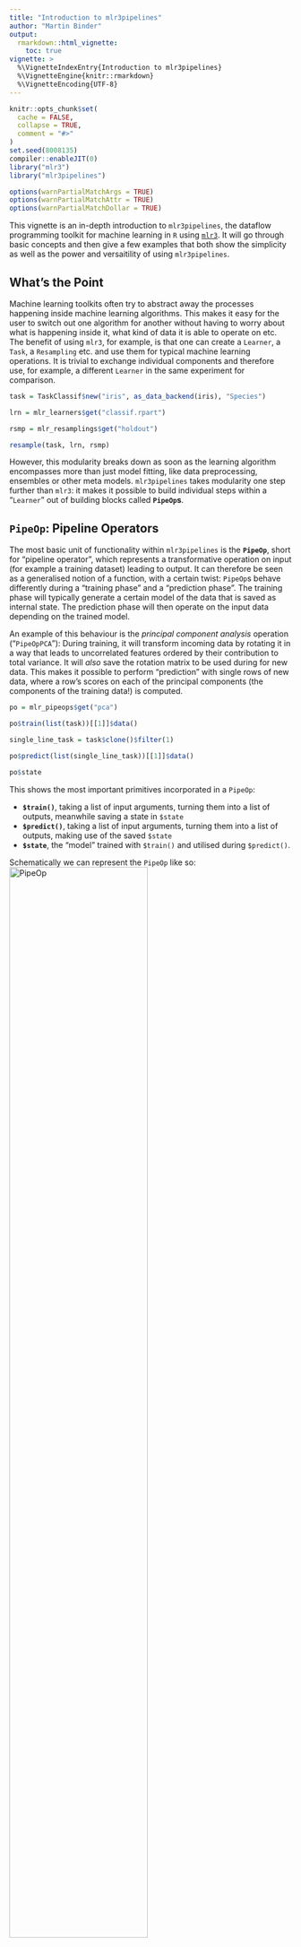 ```yaml
---
title: "Introduction to mlr3pipelines"
author: "Martin Binder"
output:
  rmarkdown::html_vignette:
    toc: true
vignette: >
  %\VignetteIndexEntry{Introduction to mlr3pipelines}
  %\VignetteEngine{knitr::rmarkdown}
  %\VignetteEncoding{UTF-8}
---
```


```r
knitr::opts_chunk$set(
  cache = FALSE,
  collapse = TRUE,
  comment = "#>"
)
set.seed(8008135)
compiler::enableJIT(0)
library("mlr3")
library("mlr3pipelines")

options(warnPartialMatchArgs = TRUE)
options(warnPartialMatchAttr = TRUE)
options(warnPartialMatchDollar = TRUE)
```

This vignette is an in-depth introduction to `mlr3pipelines`, the dataflow programming toolkit for machine learning in `R` using [`mlr3`](https://github.com/mlr-org/mlr3). It will go through basic concepts and then give a few examples that both show the simplicity as well as the power and versaitility of using `mlr3pipelines`.

## What's the Point

Machine learning toolkits often try to abstract away the processes happening inside machine learning algorithms. This makes it easy for the user to switch out one algorithm for another without having to worry about what is happening inside it, what kind of data it is able to operate on etc. The benefit of using `mlr3`, for example, is that one can create a `Learner`, a `Task`, a `Resampling` etc. and use them for typical machine learning operations. It is trivial to exchange individual components and therefore use, for example, a different `Learner` in the same experiment for comparison.

```r
task = TaskClassif$new("iris", as_data_backend(iris), "Species")

lrn = mlr_learners$get("classif.rpart")

rsmp = mlr_resamplings$get("holdout")

resample(task, lrn, rsmp)
```

However, this modularity breaks down as soon as the learning algorithm encompasses more than just model fitting, like data preprocessing, ensembles or other meta models. `mlr3pipelines` takes modularity one step further than `mlr3`: it makes it possible to build individual steps within a "`Learner`" out of building blocks called **`PipeOp`s**.

## `PipeOp`: Pipeline Operators

The most basic unit of functionality within `mlr3pipelines` is the **`PipeOp`**, short for "pipeline operator", which represents a transformative operation on input (for example a training dataset) leading to output. It can therefore be seen as a generalised notion of a function, with a certain twist: `PipeOp`s behave differently during a "training phase" and a "prediction phase". The training phase will typically generate a certain model of the data that is saved as internal state. The prediction phase will then operate on the input data depending on the trained model.

An example of this behaviour is the *principal component analysis* operation ("`PipeOpPCA`"): During training, it will transform incoming data by rotating it in a way that leads to uncorrelated features ordered by their contribution to total variance. It will *also* save the rotation matrix to be used during for new data. This makes it possible to perform "prediction" with single rows of new data, where a row's scores on each of the principal components (the components of the training data!) is computed.

```r
po = mlr_pipeops$get("pca")

po$train(list(task))[[1]]$data()
```
```r
single_line_task = task$clone()$filter(1)

po$predict(list(single_line_task))[[1]]$data()
```

```r
po$state
```

This shows the most important primitives incorporated in a `PipeOp`:

- **`$train()`**, taking a list of input arguments, turning them into a list of outputs, meanwhile saving a state in `$state`
- **`$predict()`**, taking a list of input arguments, turning them into a list of outputs, making use of the saved `$state`
- **`$state`**, the "model" trained with `$train()` and utilised during `$predict()`.

Schematically we can represent the `PipeOp` like so:
![PipeOp](figures/po_viz.png){ width=70% }

### Why the `$state`

It is important to take a moment and notice the importance of a `$state` variable and the `$train()` / `$predict()` dichotomy in a `PipeOp`. There are many preprocessing methods, for example scaling of parameters or imputation, that could in theory just be applied to training data and prediction / validation data separately, or they could be applied to a task before resampling is performed. This would, however, be fallacious:

* The preprocessing of each instance of prediction data should not depend on the remaining prediction dataset. A prediction on a single instance of new data should give the same result as prediction performed on a whole dataset.
* If preprocessing is performed on a task *before* resampling is done, information about the test set can leak into the training set. Resampling should evaluate the generalisation performance of the *entire* machine learning method, therefore the behaviour of this entire method must only depend only on the content of the *training* split during resampling.

### Where to Get `PipeOp`s

Each `PipeOp` is an instance of an "`R6`" class, many of which are provided by the `mlr3pipelines` package itself. They can be constructed explicitly ("`PipeOpPCA$new()`") or retrieved from the `mlr_pipelines` collection: `mlr_pipeops$get("pca")`. The entire list of available `PipeOp`s, and some meta-information, can be retrieved using `as.data.table()`:

```r
as.data.table(mlr_pipeops)[, c("key", "input.num", "output.num")]
```

When retrieving `PipeOp`s from the `mlr_pipeops` dictionary, it is also possible to give additional constructor arguments, such as an [id](#pipeop-ids-and-id-name-clashes) or [parameter values](#hyperparameters).

```r
mlr_pipeops$get("pca", param_vals = list(rank. = 3))
```

## PipeOp Channels

### Input Channels

Just like functions, `PipeOp`s can take multiple inputs. These multiple inputs are always given as elements in the input list. For example, there is a `PipeOpFeatureUnion` that combines multiple tasks with different features and "`cbind()`s" them together, creating one combined task. When it is given two halves of the `iris` task, for example, it recreates the original task:
```r
iris_first_half = task$clone()$select(c("Petal.Length", "Petal.Width"))
iris_second_half = task$clone()$select(c("Sepal.Length", "Sepal.Width"))

pofu = mlr_pipeops$get("featureunion", innum = 2)

pofu$train(list(iris_first_half, iris_second_half))[[1]]$data()
```

Because `PipeOpFeatureUnion` effectively takes two input arguments here, we can say it has two **input channels**. An input channel also carries information about the *type* of input that is acceptable. The input channels of the `pofu` object constructed above, for examplel, each accept a `Task` during training and prediction. This information can be queried from the `$input` slot:
```r
pofu$input
```

Other `PipeOp`s may have channels that take different types during different phases. The `backuplearner` `PipeOp`, for example, takes a `NULL` and a `Task` during training, and a `Prediction` and a `Task` during prediction:
```r
# TODO this is an important case to handle here, do not delete unless there is a better example.
# mlr_pipeops$get("backuplearner")$input
```

### Output Channels

Unlike the typical notion of a function, `PipeOp`s can also have multiple **output channels**. `$train()` and `$predict()` always return a list, so certain `PipeOp`s may return lists with more than one element. Similar to input channels, the information about the number and type of outputs given by a `PipeOp` is available in the `$output` slot. The `chunk` PipeOp, for example, chunks a given `Task` into subsets and consequently returns multiple `Task` objects, both during training and prediction. The number of output channels must be given during construction through the `outnum` argument.

```r
mlr_pipeops$get("chunk", outnum = 3)$output
```

Note that the number of output channels during training and prediction is the same. A schema of a `PipeOp` with two output channels:
![PipeOp with two output channels](figures/po_multi_alone.png){ width=90% }


### Channel Configuration

Most `PipeOp`s have only one input channel (so they take a list with a single element), but there are a few with more than one; in many cases, the number of input or output channels is determined during construction, e.g. through the `innum` / `outnum` arguments. The `input.num` and `output.num` columns of the `mlr_pipeops`-table [above](#where-to-get-pipeops) show the default number of channels, and `NA` if the number depends on a construction argument.

The default printer of a `PipeOp` gives information about channel names and types:
```r
# mlr_pipeops$get("backuplearner")
```

## `Graph`: Networks of `PipeOp`s

### Basics

What is the advantage of this tedious way of declaring input and output channels and handling in/output through lists? Because each `PipeOp` has a known number of input and output channels that always produce or accept data of a known type, it is possible to network them together in **`Graph`**s. A `Graph` is a collection of `PipeOp`s with "edges" that mandate that data should be flowing along them. Edges always pass between `PipeOp` *channels*, so it is not only possible to explicitly prescribe which position of an input or output list an edge refers to, it makes it possible to make different components of a `PipeOp`'s output flow to multiple different other `PipeOp`s, as well as to have a `PipeOp` gather its input from multiple other `PipeOp`s.

A schema of a simple graph of `PipeOp`s:
![Simple network of pipeops](figures/po_multi_viz.png){ width=100% }


A `Graph` is empty when first created, and `PipeOp`s can be added using the **`$add_pipeop()`** method. The **`$add_edge()`** method is used to create connections between them. While the printer of a `Graph` gives some information about its layout, the most intuitive way of visualizing it is using the `$plot()` function.

```r
gr = Graph$new()

gr$add_pipeop(mlr_pipeops$get("scale"))

gr$add_pipeop(mlr_pipeops$get("subsample", param_vals = list(frac = 0.1)))

gr$add_edge("scale", "subsample")
```
```r
print(gr)
```
```r
gr$plot(html = TRUE)
```

A `Graph` itself has a **`$train()`** and a **`$predict()`** method that accept some data and propagate this data through the network of `PipeOp`s. The return value corresponds to the output of the `PipeOp` output channels that are not connected to other `PipeOp`s.

```r
gr$train(task)[[1]]$data()
```

```r
gr$predict(single_line_task)[[1]]$data()
```

The collection of `PipeOp`s inside a `Graph` can beaccessed through the **`$pipeops`** slot. The set of edges in the Graph can be inspected through the **`$edges`** slot. It is possible to modify individual `PipeOps` and edges in a Graph through these slots, but this is not recommended because no error checking is performed and it may put the `Graph` in an unsupported state.

### Networks

The example above showed a linear preprocessing pipeline, but it is in fact possible to build true "graphs" of operations, as long as no loops are introduced^[It is tempting to denote this as a "directed acyclic graph", but this would not be entirely correct because edges run between channels of `PipeOp`s, not `PipeOp`s themselves.]. `PipeOp`s with multiple output channels can feed their data to multiple different subsequent `PipeOp`s, and `PipeOp`s with multiple input channels can take results from different `PipeOp`s. When a `PipeOp` has more than one input / output channel, then the `Graph`'s `$add_edge()` method needs an additional arguments that indicate which channel to connect to. This argument can be given in the form of an integer, or as the name of the channel.

The following constructs a `Graph` that copies the input and gives one copy each to a "scale" and a "pca" `PipeOp`. The resulting columns of each operation are put next to each other by "featureunion".

```r
gr = Graph$new()$
  add_pipeop(mlr_pipeops$get("copy", outnum = 2))$
  add_pipeop(mlr_pipeops$get("scale"))$
  add_pipeop(mlr_pipeops$get("pca"))$
  add_pipeop(mlr_pipeops$get("featureunion", innum = 2))

gr$
  add_edge("copy", "scale", src_channel = 1)$        # designating channel by index
  add_edge("copy", "pca", src_channel = "output2")$  # designating channel by name
  add_edge("scale", "featureunion", dst_channel = 1)$
  add_edge("pca", "featureunion", dst_channel = 2)

gr$plot(html = TRUE)
```
```r
gr$train(iris_first_half)[[1]]$data()
```

### Syntactic Sugar

Although it is possible to create intricate `Graphs` with edges going all over the place (as long as no loops are introduced), there is usually a clear direction of flow between "layers" in the `Graph`. It is therefore convenient to build up a `Graph` from layers, which can be done using the **`%>>%`** ("double-arrow") operator. It takes either a `PipeOp` or a `Graph` on each of its sides and connects all of the outputs of its left-hand side to one of the inputs each of its right-hand side--the number of inputs therefore must match the number of outputs. Together with the **`gunion()`** operation, which takes `PipeOp`s or `Graph`s and arranges them next to each other akin to a (disjoint) graph union, the above network can more easily be constructed as follows:

```r
gr = mlr_pipeops$get("copy", outnum = 2) %>>%
  gunion(list(mlr_pipeops$get("scale"), mlr_pipeops$get("pca"))) %>>%
  mlr_pipeops$get("featureunion", innum = 2)

gr$plot(html = TRUE)
```

### `PipeOp` IDs and ID Name Clashes

`PipeOp`s within a graph are addressed by their **`$id`**-slot. It is therefore necessary for all `PipeOp`s within a `Graph` to have a unique `$id`. The `$id` can be set during or after construction, but it should not directly be changed after a `PipeOp` was inserted in a `Graph`. At that point, the **`$set_names()`**-method can be used to change `PipeOp` ids.

```r
po1 = mlr_pipeops$get("scale")
po2 = mlr_pipeops$get("scale")
po1 %>>% po2  # name clash
```
```r
po2$id = "scale2"
gr = po1 %>>% po2
gr
```
```r
# Alternative ways of getting new ids:
mlr_pipeops$get("scale", id = "scale2")
PipeOpScale$new(id = "scale2")
```
```r
# sometimes names of PipeOps within a Graph need to be changed
gr2 = mlr_pipeops$get("scale") %>>% mlr_pipeops$get("pca")
gr %>>% gr2
```
```r
gr2$set_names("scale", "scale3")
gr %>>% gr2
```

## Learners in Graphs, Graphs in Learners

The true power of `mlr3pipelines` derives from the fact that it can be integrated seamlessly with `mlr3`. Two components are mainly responsible for this:

- **`PipeOpLearner`**, a `PipeOp` that encapsulates an `mlr3` `Learner` and creates a `PredictionData` object in its `$predict()` phase
- **`GraphLearner`**, an `mlr3` `Learner` that can be used in place of any other `mlr3` `Learner`, but which does prediction using a `Graph` given to it

Note that these are dual to each other: One takes a `Learner` and produces a `PipeOp` (and by extension a `Graph`); the other takes a `Graph` and produces a `Learner`.

### `PipeOpLearner`

The `PipeOpLearner` is constructed using an `mlr3` `Learner` and will use it to create `PredictionData` in the `$predict()` phase. The output during `$train()` is `NULL`. It can be used after a preprocessing pipeline, and it is even possible to perform operations on the `PredictionData`, for example by averaging multiple predictions or by using the "`PipeOpBackupLearner`" operator to impute predictions that a given model failed to create.

The following is a very simple `Graph` that performs training and prediction on data after performing principal component analysis.

```r
gr = mlr_pipeops$get("pca") %>>% mlr_pipeops$get("learner",
  mlr_learners$get("classif.rpart"))
```
```r
gr$train(task)
gr$predict(task)
```

### `GraphLearner`

Although a `Graph` has `$train()` and `$predict()` functions, it can not be used directly in places where `mlr3` `Learners` can be used like resampling or benchmarks. For this, it needs to be wrapped in a `GraphLearner` object, which is a thin wrapper that enables this functionality. The resulting `Learner` is extremely versatile, because every part of it can be modified, replaced, parameterized and optimized over. Resampling the graph above can be done the same way that resampling of the `Learner` was performed in the [introductory example](#whats-the-point).

```r
stop(mlr3misc::str_collapse(sapply(gr$pipeops, function(x) class(x)[1])))
lrngrph = GraphLearner$new(gr)

resample(task, lrngrph, rsmp)
```

## Hyperparameters

`mlr3pipelines` relies on the [`paradox`](https://paradox.mlr-org.com) package to provide parameters that can modify each `PipeOp`'s behaviour. `paradox` parameters provide information about the parameters that can be changed, as well as their types and ranges. They provide a unified interface for benchmarks and parameter optimization ("tuning"). For a deep dive into `paradox`, see the [mlr3book](https://mlr3book.mlr-org.com).

The `ParamSet`, representing the space of possible parameter configurations of a `PipeOp`, can be inspected by accessing the **`$param_set`** slot of a `PipeOp` or a `Graph`.
```r
op_pca = mlr_pipeops$get("pca")
op_pca$param_set
```
To set or retrieve a parameter, the **`$param_set$values`** slot can be accessed. Alternatively, the `param_vals` value can be given during construction.
```r
op_pca$param_set$values$center = FALSE
op_pca$param_set$values
```
```r
op_pca = mlr_pipeops$get("pca", param_vals = list(center = TRUE))
op_pca$param_set$values
```
Each `PipeOp` can bring its own individual parameters which are collected together in the `Graph`'s `$param_set`. A `PipeOp`'s parameter names are prefixed with its `$id` to prevent parameter name clashes.
```r
gr = op_pca %>>% mlr_pipeops$get("scale")
gr$param_set
```
```r
gr$param_set$values
```
Both `PipeOpLearner` and `GraphLearner` preserve parameters of the objects they encapsulate.
```r
op_rpart = mlr_pipeops$get("learner", mlr_learners$get("classif.rpart"))
op_rpart$param_set
```
```r
glrn = GraphLearner$new(gr %>>% op_rpart)
glrn$param_set
```
